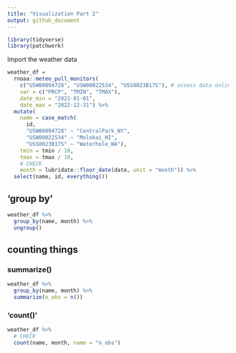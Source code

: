 ```yaml
---
title: "Visualization Part 2"
output: github_document
---
```


```r
library(tidyverse)
library(patchwork)

```

Import the weather data

```r
weather_df = 
  rnoaa::meteo_pull_monitors(
    c("USW00094728", "USW00022534", "USS0023B17S"), # assess data online allowed by rnoaa package
    var = c("PRCP", "TMIN", "TMAX"), 
    date_min = "2021-01-01",
    date_max = "2022-12-31") %>%
  mutate(
    name = case_match(
      id, 
      "USW00094728" ~ "CentralPark_NY", 
      "USW00022534" ~ "Molokai_HI",
      "USS0023B17S" ~ "Waterhole_WA"),
    tmin = tmin / 10,
    tmax = tmax / 10, 
    # CHECK
    month = lubridate::floor_date(date, unit = "month")) %>% 
  select(name, id, everything())
```


## 'group by'

```r
weather_df %>% 
  group_by(name, month) %>%
  ungroup()
```

## counting things

### summarize()

```r
weather_df %>% 
  group_by(name, month) %>% 
  summarize(n_obs = n())
```

### 'count()'

```r
weather_df %>% 
  # CHECK
  count(name, month, name = "n_obs")
```